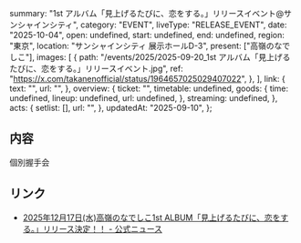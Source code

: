   summary: "1st アルバム「見上げるたびに、恋をする。」リリースイベント@サンシャインシティ",
  category: "EVENT",
  liveType: "RELEASE_EVENT",
  date: "2025-10-04",
  open: undefined,
  start: undefined,
  end: undefined,
  region: "東京",
  location: "サンシャインシティ 展示ホールD-3",
  present: ["高嶺のなでしこ"],
  images: [
    {
      path: "/events/2025/2025-09-20_1st アルバム「見上げるたびに、恋をする。」リリースイベント.jpg",
      ref: "https://x.com/takanenofficial/status/1964657025029407022",
    },
  ],
  link: {
    text: "",
    url: "",
  },
  overview: {
    ticket: "",
    timetable: undefined,
    goods: {
      time: undefined,
      lineup: undefined,
      url: undefined,
    },
    streaming: undefined,
  },
  acts: {
    setlist: [],
    url: "",
  },
  updatedAt: "2025-09-10",
};

## 内容

個別握手会

## リンク

- [2025年12月17日(水)高嶺のなでしこ1st ALBUM「見上げるたびに、恋をする。」リリース決定！！ - 公式ニュース](https://takanenonadeshiko.jp/?p=4248)

